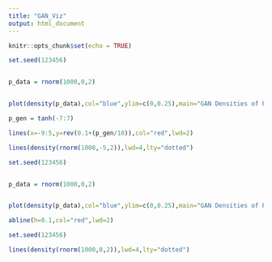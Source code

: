 ---
title: "GAN_Viz"
output: html_document
---

```{r setup, include=FALSE}
knitr::opts_chunk$set(echo = TRUE)
```

```{r}

set.seed(123456)


p_data = rnorm(1000,0,2)


plot(density(p_data),col="blue",ylim=c(0,0.25),main="GAN Densities of P(x)-->black, G(z)-->blue, D(G(z))-->red",xaxt="n",yaxt="n",xlab="",ylab="",sub="During training: close to convergence")

p_gen = tanh(-7:7)

lines(x=-9:5,y=rev(0.1+(p_gen/10)),col="red",lwd=2)

lines(density(rnorm(1000,-5,2)),lwd=4,lty="dotted")
```



```{r}

set.seed(123456)


p_data = rnorm(1000,0,2)


plot(density(p_data),col="blue",ylim=c(0,0.25),main="GAN Densities of P(x)-->black, G(z)-->blue, D(G(z))-->red",xaxt="n",yaxt="n",xlab="",ylab="",sub="Algorithm has converged: G(z) matches P(x) perfectly and D(G(z)) outputs 0.5 everywhere")

abline(h=0.1,col="red",lwd=2)

set.seed(123456)

lines(density(rnorm(1000,0,2)),lwd=4,lty="dotted")
```